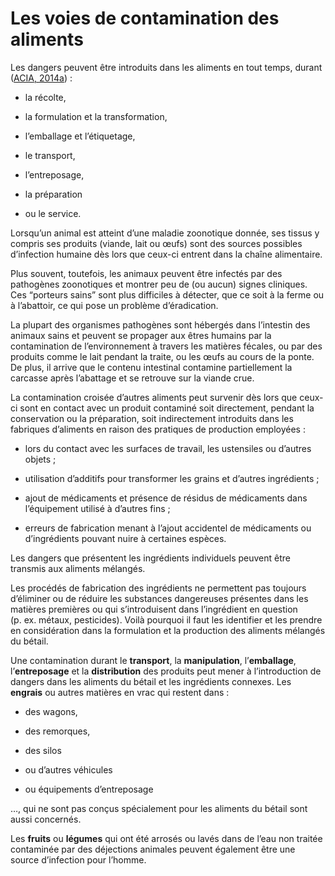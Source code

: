 # Les voies de contamination des aliments{#voies}

Les dangers peuvent être introduits dans les aliments en tout temps, durant ([ACIA, 2014a](https://www.inspection.gc.ca/salubrite-alimentaire-pour-l-industrie/directives-archivees-sur-les-aliments/non-enregistre-au-federal/inspection-des-produits/manuel-d-inspection/fra/1393949957029/1393950086417?chap=5)) :

-	la récolte, 

-	la formulation et la transformation, 

-	l'emballage et l'étiquetage, 

-	le transport, 

-	l'entreposage, 

-	la préparation 

-	ou le service.

Lorsqu’un animal est atteint d'une maladie zoonotique donnée, ses tissus y compris ses produits (viande, lait ou œufs) sont des sources possibles d'infection humaine dès lors que ceux-ci entrent dans la chaîne alimentaire.

Plus souvent, toutefois, les animaux peuvent être infectés par des pathogènes zoonotiques et montrer peu de (ou aucun) signes cliniques. Ces "porteurs sains" sont plus difficiles à détecter, que ce soit à la ferme ou à l'abattoir, ce qui pose un problème d'éradication. 

La plupart des organismes pathogènes sont hébergés dans l'intestin des animaux sains et peuvent se propager aux êtres humains par la contamination de l'environnement à travers les matières fécales, ou par des produits comme le lait pendant la traite, ou les œufs au cours de la ponte. De plus, il arrive que le contenu intestinal contamine partiellement la carcasse après l'abattage et se retrouve sur la viande crue.

La contamination croisée d'autres aliments peut survenir dès lors que ceux-ci sont en contact avec un produit contaminé soit directement, pendant la conservation ou la préparation, soit indirectement introduits dans les fabriques d'aliments en raison des pratiques de production employées :

-	lors du contact avec les surfaces de travail, les ustensiles ou d'autres objets ;

-	utilisation d'additifs pour transformer les grains et d'autres ingrédients ;

-	ajout de médicaments et présence de résidus de médicaments dans l'équipement utilisé à d'autres fins ;

-	erreurs de fabrication menant à l'ajout accidentel de médicaments ou d'ingrédients pouvant nuire à certaines espèces.

Les dangers que présentent les ingrédients individuels peuvent être transmis aux aliments mélangés.

Les procédés de fabrication des ingrédients ne permettent pas toujours d'éliminer ou de réduire les substances dangereuses présentes dans les matières premières ou qui s'introduisent dans l'ingrédient en question (p. ex. métaux, pesticides). Voilà pourquoi il faut les identifier et les prendre en considération dans la formulation et la production des aliments mélangés du bétail.

Une contamination durant le **transport**, la **manipulation**, l'**emballage**, l'**entreposage** et la **distribution** des produits peut mener à l'introduction de dangers dans les aliments du bétail et les ingrédients connexes. Les **engrais** ou autres matières en vrac qui restent dans :

-	des wagons, 

-	des remorques, 

-	des silos 

-	ou d'autres véhicules 

-	ou équipements d'entreposage 

..., qui ne sont pas conçus spécialement pour les aliments du bétail sont aussi concernés.

Les **fruits** ou **légumes** qui ont été arrosés ou lavés dans de l'eau non traitée contaminée par des déjections animales peuvent également être une source d'infection pour l'homme.

